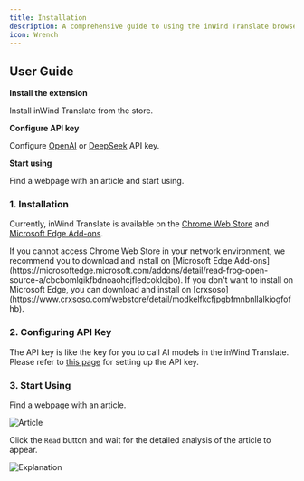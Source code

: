 ```yaml
---
title: Installation
description: A comprehensive guide to using the inWind Translate browser extension for immersive language learning
icon: Wrench
---
```


## User Guide

<Steps>
<Step>

**Install the extension**

Install inWind Translate from the store.

</Step>

<Step>

**Configure API key**

Configure [OpenAI](https://openai.com/api/) or [DeepSeek](https://platform.deepseek.com/) API key.

</Step>

<Step>

**Start using**

Find a webpage with an article and start using.

</Step>
</Steps>

### 1. Installation

Currently, inWind Translate is available on the [Chrome Web Store](https://chromewebstore.google.com/detail/read-frog/modkelfkcfjpgbfmnbnllalkiogfofhb?utm_source=official) and [Microsoft Edge Add-ons](https://microsoftedge.microsoft.com/addons/detail/read-frog-open-source-a/cbcbomlgikfbdnoaohcjfledcoklcjbo).

<Callout title="Can't access Chrome Web Store?">
  If you cannot access Chrome Web Store in your network environment, we
  recommend you to download and install on [Microsoft Edge
  Add-ons](https://microsoftedge.microsoft.com/addons/detail/read-frog-open-source-a/cbcbomlgikfbdnoaohcjfledcoklcjbo).
  If you don't want to install on Microsoft Edge, you can download and install
  on
  [crxsoso](https://www.crxsoso.com/webstore/detail/modkelfkcfjpgbfmnbnllalkiogfofhb).
</Callout>

### 2. Configuring API Key

The API key is like the key for you to call AI models in the inWind Translate. Please refer to [this page](/tutorial/api-key) for setting up the API key.

### 3. Start Using

Find a webpage with an article.

![Article](/tutorial/installation/start-reading.png)

Click the `Read` button and wait for the detailed analysis of the article to appear.

![Explanation](/tutorial/get-started/interface.png)
